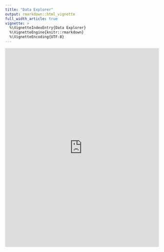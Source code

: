 ```yaml
---
title: "Data Explorer"
output: rmarkdown::html_vignette
full_width_article: true
vignette: >
  %\VignetteIndexEntry{Data Explorer}
  %\VignetteEngine{knitr::rmarkdown}
  %\VignetteEncoding{UTF-8}
---
```


<iframe height="650" width="100%" frameborder="no" src="https://ucsf-bhhi.shinyapps.io/data-explorer/"> </iframe>